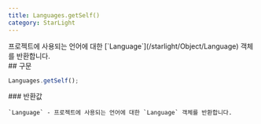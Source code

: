 ```yaml
---
title: Languages.getSelf()
category: StarLight
---
```


<Section>
  프로젝트에 사용되는 언어에 대한 [`Language`](/starlight/Object/Language) 객체를 반환합니다.
</Section>
<Section>
  ## 구문

  ~~~js
  Languages.getSelf();
  ~~~

  <Section>
    ### 반환값

    `Language` - 프로젝트에 사용되는 언어에 대한 `Language` 객체를 반환합니다.
  </Section>
</Section>